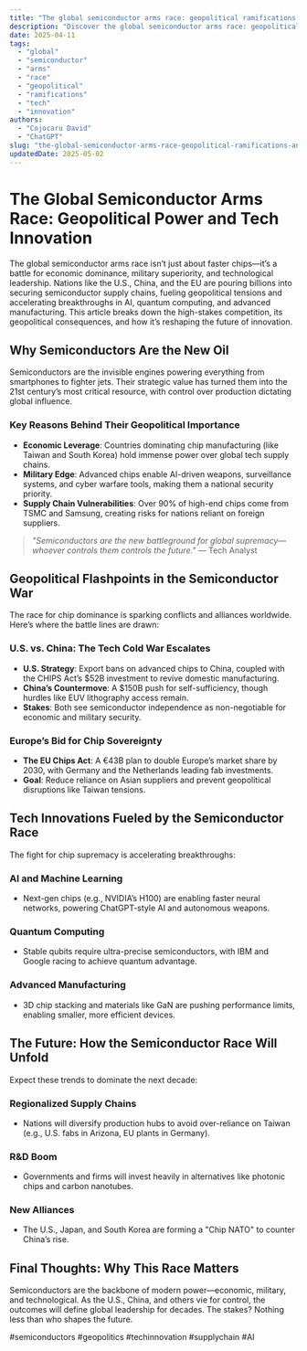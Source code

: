 ```yaml
---
title: "The global semiconductor arms race: geopolitical ramifications and tech innovati"
description: "Discover the global semiconductor arms race: geopolitical ramifications and tech innovati with this in-depth guide, providing actionable insights and practical tips to boost your knowledge and results."
date: 2025-04-11
tags:
  - "global"
  - "semiconductor"
  - "arms"
  - "race"
  - "geopolitical"
  - "ramifications"
  - "tech"
  - "innovation"
authors:
  - "Cojocaru David"
  - "ChatGPT"
slug: "the-global-semiconductor-arms-race-geopolitical-ramifications-and-tech-innovation"
updatedDate: 2025-05-02
---
```


# The Global Semiconductor Arms Race: Geopolitical Power and Tech Innovation  

The global semiconductor arms race isn’t just about faster chips—it’s a battle for economic dominance, military superiority, and technological leadership. Nations like the U.S., China, and the EU are pouring billions into securing semiconductor supply chains, fueling geopolitical tensions and accelerating breakthroughs in AI, quantum computing, and advanced manufacturing. This article breaks down the high-stakes competition, its geopolitical consequences, and how it’s reshaping the future of innovation.  

## Why Semiconductors Are the New Oil  

Semiconductors are the invisible engines powering everything from smartphones to fighter jets. Their strategic value has turned them into the 21st century’s most critical resource, with control over production dictating global influence.  

### Key Reasons Behind Their Geopolitical Importance  

* **Economic Leverage**: Countries dominating chip manufacturing (like Taiwan and South Korea) hold immense power over global tech supply chains.  
* **Military Edge**: Advanced chips enable AI-driven weapons, surveillance systems, and cyber warfare tools, making them a national security priority.  
* **Supply Chain Vulnerabilities**: Over 90% of high-end chips come from TSMC and Samsung, creating risks for nations reliant on foreign suppliers.  

> *"Semiconductors are the new battleground for global supremacy—whoever controls them controls the future."* — Tech Analyst  

## Geopolitical Flashpoints in the Semiconductor War  

The race for chip dominance is sparking conflicts and alliances worldwide. Here’s where the battle lines are drawn:  

### U.S. vs. China: The Tech Cold War Escalates  

* **U.S. Strategy**: Export bans on advanced chips to China, coupled with the CHIPS Act’s $52B investment to revive domestic manufacturing.  
* **China’s Countermove**: A $150B push for self-sufficiency, though hurdles like EUV lithography access remain.  
* **Stakes**: Both see semiconductor independence as non-negotiable for economic and military security.  

### Europe’s Bid for Chip Sovereignty  

* **The EU Chips Act**: A €43B plan to double Europe’s market share by 2030, with Germany and the Netherlands leading fab investments.  
* **Goal**: Reduce reliance on Asian suppliers and prevent geopolitical disruptions like Taiwan tensions.  

## Tech Innovations Fueled by the Semiconductor Race  

The fight for chip supremacy is accelerating breakthroughs:  

### AI and Machine Learning  
* Next-gen chips (e.g., NVIDIA’s H100) are enabling faster neural networks, powering ChatGPT-style AI and autonomous weapons.  

### Quantum Computing  
* Stable qubits require ultra-precise semiconductors, with IBM and Google racing to achieve quantum advantage.  

### Advanced Manufacturing  
* 3D chip stacking and materials like GaN are pushing performance limits, enabling smaller, more efficient devices.  

## The Future: How the Semiconductor Race Will Unfold  

Expect these trends to dominate the next decade:  

### Regionalized Supply Chains  
* Nations will diversify production hubs to avoid over-reliance on Taiwan (e.g., U.S. fabs in Arizona, EU plants in Germany).  

### R&D Boom  
* Governments and firms will invest heavily in alternatives like photonic chips and carbon nanotubes.  

### New Alliances  
* The U.S., Japan, and South Korea are forming a "Chip NATO" to counter China’s rise.  

## Final Thoughts: Why This Race Matters  

Semiconductors are the backbone of modern power—economic, military, and technological. As the U.S., China, and others vie for control, the outcomes will define global leadership for decades. The stakes? Nothing less than who shapes the future.  

#semiconductors #geopolitics #techinnovation #supplychain #AI